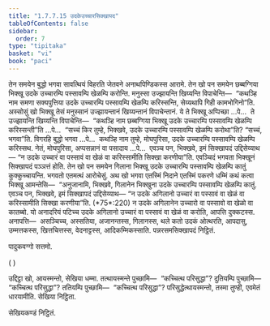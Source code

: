 ```yaml
---
title: "1.7.7.15 उदकेउच्चारसिक्खापद"
tableOfContents: false
sidebar:
  order: 7
type: "tipitaka"
basket: "vi"
book: "paci"
---
```



<DynamicBreadcrumb />

<Division number="653" book="paci">

<Paragraph number="2082" book="paci">
तेन समयेन बुद्धो भगवा सावत्थियं विहरति जेतवने अनाथपिण्डिकस्स आरामे. तेन खो पन समयेन छब्बग्गिया भिक्खू उदके उच्चारम्पि पस्सावम्पि खेळम्पि करोन्ति. मनुस्सा उज्झायन्ति खिय्यन्ति विपाचेन्ति—  “कथञ्हि नाम समणा सक्यपुत्तिया उदके उच्चारम्पि पस्सावम्पि खेळम्पि करिस्सन्ति, सेय्यथापि गिही कामभोगिनो”ति.
</Paragraph>

<Paragraph number="2083" book="paci">
अस्सोसुं खो भिक्खू तेसं मनुस्सानं उज्झायन्तानं खिय्यन्तानं विपाचेन्तानं. ये ते भिक्खू अप्पिच्छा …पे…  ते उज्झायन्ति खिय्यन्ति विपाचेन्ति—  “कथञ्हि नाम छब्बग्गिया भिक्खू उदके उच्चारम्पि पस्सावम्पि खेळम्पि करिस्सन्ती”ति …पे…  “सच्चं किर तुम्हे, भिक्खवे, उदके उच्चारम्पि पस्सावम्पि खेळम्पि करोथा”ति? “सच्चं, भगवा”ति. विगरहि बुद्धो भगवा …पे…  कथञ्हि नाम तुम्हे, मोघपुरिसा, उदके उच्चारम्पि पस्सावम्पि खेळम्पि करिस्सथ. नेतं, मोघपुरिसा, अप्पसन्नानं वा पसादाय …पे…  एवञ्च पन, भिक्खवे, इमं सिक्खापदं उद्दिसेय्याथ—
</Paragraph>

<Paragraph number="2084" book="paci">
<Emphasis>“न उदके उच्चारं वा पस्सावं वा खेळं वा करिस्सामीति सिक्खा करणीया”</Emphasis>ति.
</Paragraph>

<Paragraph number="2085" book="paci">
एवञ्चिदं भगवता भिक्खूनं सिक्खापदं पञ्ञत्तं होति.
</Paragraph>

</Division>
<Division number="654" book="paci">

<Paragraph number="2086" book="paci">
तेन खो पन समयेन गिलाना भिक्खू उदके उच्चारम्पि पस्सावम्पि खेळम्पि कातुं कुक्कुच्चायन्ति. भगवतो एतमत्थं आरोचेसुं. अथ खो भगवा एतस्मिं निदाने एतस्मिं पकरणे धम्मिं कथं कत्वा भिक्खू आमन्तेसि—  “अनुजानामि, भिक्खवे, गिलानेन भिक्खुना उदके उच्चारम्पि पस्सावम्पि खेळम्पि कातुं. एवञ्च पन, भिक्खवे, इमं सिक्खापदं उद्दिसेय्याथ—
</Paragraph>

<Paragraph number="2087" book="paci">
<Emphasis>“न उदके अगिलानो उच्चारं वा पस्सावं वा खेळं वा करिस्सामीति सिक्खा करणीया”</Emphasis>ति. (*75*:<Emphasis>220</Emphasis>)
</Paragraph>

<Paragraph number="2088" book="paci">
न उदके अगिलानेन उच्चारो वा पस्सावो वा खेळो वा कातब्बो. यो अनादरियं पटिच्च उदके अगिलानो उच्चारं वा पस्सावं वा खेळं वा करोति, आपत्ति दुक्कटस्स.
</Paragraph>

<Paragraph number="2089" book="paci">
अनापत्ति—  असञ्चिच्च, अस्सतिया, अजानन्तस्स, गिलानस्स, थले कतो उदकं ओत्थरति, आपदासु, उम्मत्तकस्स, खित्तचित्तस्स, वेदनाट्टस्स, आदिकम्मिकस्साति.

</Paragraph>
</Division>

<Paragraph number="2090" type="center" book="paci">
पन्नरसमसिक्खापदं निट्ठितं.

  
पादुकवग्गो सत्तमो.

  
( )


</Paragraph>

<Paragraph number="2091" book="paci">
उद्दिट्ठा खो, आयस्मन्तो, सेखिया धम्मा. तत्थायस्मन्ते पुच्छामि—  “कच्चित्थ परिसुद्धा”? दुतियम्पि पुच्छामि—  “कच्चित्थ परिसुद्धा”? ततियम्पि पुच्छामि—  “कच्चित्थ परिसुद्धा”? परिसुद्धेत्थायस्मन्तो, तस्मा तुण्ही, एवमेतं धारयामीति.

</Paragraph>

<Paragraph number="2092" type="center" book="paci">
सेखिया निट्ठिता.

  
सेखियकण्डं निट्ठितं.
</Paragraph>